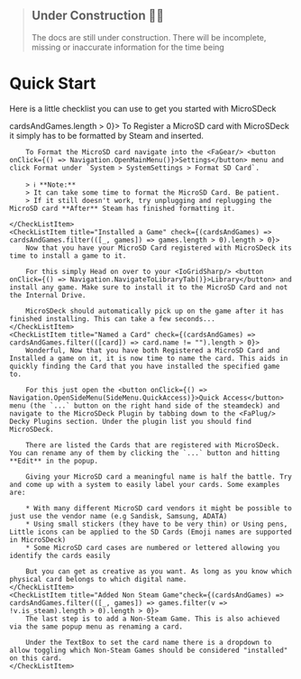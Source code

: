
> ## Under Construction 🚧👷
> The docs are still under construction. There will be incomplete, missing or inaccurate information for the time being


# Quick Start

Here is a little checklist you can use to get you started with MicroSDeck

<CheckList>
	<CheckListItem title="Registered a Card" check={(cardsAndGames) => cardsAndGames.length > 0}>
		To Register a MicroSD card with MicroSDeck it simply has to be formatted by Steam and inserted.

		To Format the MicroSD card navigate into the <FaGear/> <button onClick={() => Navigation.OpenMainMenu()}>Settings</button> menu and click Format under `System > SystemSettings > Format SD Card`.

		> ℹ️ **Note:**
		> It can take some time to format the MicroSD Card. Be patient.
		> If it still doesn't work, try unplugging and replugging the MicroSD card **After** Steam has finished formatting it.

	</CheckListItem>
	<CheckListItem title="Installed a Game" check={(cardsAndGames) => cardsAndGames.filter(([_, games]) => games.length > 0).length > 0}>
		Now that you have your MicroSD Card registered with MicroSDeck its time to install a game to it. 
		
		For this simply Head on over to your <IoGridSharp/> <button onClick={() => Navigation.NavigateToLibraryTab()}>Library</button> and install any game. Make sure to install it to the MicroSD Card and not the Internal Drive.

		MicroSDeck should automatically pick up on the game after it has finished installing. This can take a few seconds...
	</CheckListItem>
	<CheckListItem title="Named a Card" check={(cardsAndGames) => cardsAndGames.filter(([card]) => card.name != "").length > 0}>
		Wonderful, Now that you have both Registered a MicroSD Card and Installed a game on it, it is now time to name the card. This aids in quickly finding the Card that you have installed the specified game to.

		For this just open the <button onClick={() => Navigation.OpenSideMenu(SideMenu.QuickAccess)}>Quick Access</button> menu (the `...` button on the right hand side of the steamdeck) and navigate to the MicroSDeck Plugin by tabbing down to the <FaPlug/> Decky Plugins section. Under the plugin list you should find MicroSDeck.

		There are listed the Cards that are registered with MicroSDeck. You can rename any of them by clicking the `...` button and hitting **Edit** in the popup. 

		Giving your MicroSD card a meaningful name is half the battle. Try and come up with a system to easily label your cards. Some examples are:

		* With many different MicroSD card vendors it might be possible to just use the vendor name (e.g Sandisk, Samsung, ADATA)
		* Using small stickers (they have to be very thin) or Using pens, Little icons can be applied to the SD Cards (Emoji names are supported in MicroSDeck)
		* Some MicroSD card cases are numbered or lettered allowing you identify the cards easily

		But you can get as creative as you want. As long as you know which physical card belongs to which digital name.
	</CheckListItem>
	<CheckListItem title="Added Non Steam Game"check={(cardsAndGames) => cardsAndGames.filter(([_, games]) => games.filter(v => !v.is_steam).length > 0).length > 0}>
		The last step is to add a Non-Steam Game. This is also achieved via the same popup menu as renaming a card.

		Under the TextBox to set the card name there is a dropdown to allow toggling which Non-Steam Games should be considered "installed" on this card. 
	</CheckListItem>
</CheckList>



